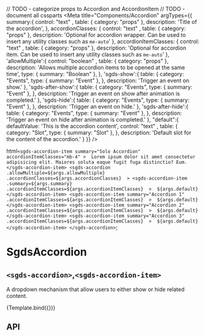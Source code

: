
// TODO - categorize props to Accordion and AccordionItem
// TODO - document all cssparts
<Meta
  title="Components/Accordion"
  argTypes={{
    summary:{
      control: "text" ,
      table: { category: "props" },
      description: 'Title of the accordion',
    },
    accordionClasses: { 
      control: "text" ,
      table: { category: "props" },
      description: 'Optional for accordion wrapper. Can be used to insert any utility classes such as `me-auto`'
    },
    accordionItemClasses: { 
      control: "text" ,
      table: { category: "props" },
      description: 'Optional for accordion item. Can be used to insert any utility classes such as `me-auto`'
    },
    'allowMultiple':{
      control: "boolean" ,
      table: { category: "props" },
      description: 'Allows multiple accordion items to be opened at the same time',
      type: { summary: "Boolean" },
    },
    'sgds-show':{
      table: { 
        category: "Events",
        type: { summary: "Event" },
      },
      description: 'Trigger an event on show.'
    },
    'sgds-after-show':{
      table: { 
        category: "Events",
        type: { summary: "Event" },
      },
      description: 'Trigger an event on show after animation is completed.'
    },
    'sgds-hide':{
      table: { 
        category: "Events",
        type: { summary: "Event" },
      },
      description: 'Trigger an event on hide.'
    },
    'sgds-after-hide':{
      table: { 
        category: "Events",
        type: { summary: "Event" },
      },
       description: 'Trigger an event on hide after animation is completed.'
    },
    "default":{
      defaultValue: 'This is the accordion content',
      control: "text" ,
      table: { 
        category: "Slot",
        type: { summary: "Slot" },
      },
       description: 'Default slot for the content of the accordion.'
    }
  }}
/>

  html`
  <sgds-accordion-item
      summary="Solo Accordion"
      accordionItemClasses="mb-4"
      > 
        Lorem ipsum dolor sit amet consectetur adipisicing elit. Maiores soluta eaque fugit fuga distinctio? Eum.
  </sgds-accordion-item>
  <sgds-accordion
    .allowMultiple=${args.allowMultiple}
    .accordionClasses=${args.accordionClasses} 
    >
      <sgds-accordion-item
      .summary=${args.summary}
      .accordionItemClasses=${args.accordionItemClasses} 
      > 
        ${args.default} 
      </sgds-accordion-item>
      <sgds-accordion-item
      summary="Accordion 1"
      .accordionItemClasses=${args.accordionItemClasses} 
      > 
        ${args.default} 
      </sgds-accordion-item>
      <sgds-accordion-item
      summary="Accordion 2"
      .accordionItemClasses=${args.accordionItemClasses} 
      > 
        ${args.default} 
      </sgds-accordion-item>
      <sgds-accordion-item
      summary="Accordion 3"
      .accordionItemClasses=${args.accordionItemClasses} 
      > 
        ${args.default} 
      </sgds-accordion-item>
    </sgds-accordion>
  `;

# SgdsAccordion
## `<sgds-accordion>`,`<sgds-accordion-item>`

A dropdown mechanism that allow users to either show or hide related content.

<Canvas>
  <Story name="Basic" args={{ summary: "This is an accordion" }}>
    {Template.bind({})}
  </Story>
</Canvas>


## API

<ArgsTable story="Basic" />